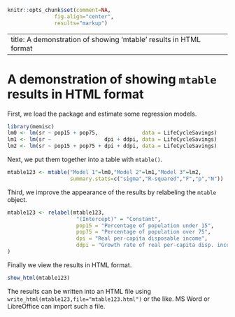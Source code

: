 % \VignetteEngine{knitr::rmarkdown}
% \VignetteIndexEntry{"mtable" results in HTML format}

```r
knitr::opts_chunk$set(comment=NA,
               fig.align="center",
               results="markup")
```

---
title: A demonstration of showing 'mtable' results in HTML format
---

# A demonstration of showing `mtable` results in HTML format

First, we load the package and estimate some regression models.

```r
library(memisc)
lm0 <- lm(sr ~ pop15 + pop75,              data = LifeCycleSavings)
lm1 <- lm(sr ~                 dpi + ddpi, data = LifeCycleSavings)
lm2 <- lm(sr ~ pop15 + pop75 + dpi + ddpi, data = LifeCycleSavings)
```

Next, we put them together into a table with `mtable()`.

```r
mtable123 <- mtable("Model 1"=lm0,"Model 2"=lm1,"Model 3"=lm2,
                    summary.stats=c("sigma","R-squared","F","p","N"))
```
Third, we improve the appearance of the results by relabeling the `mtable` object.
```r
mtable123 <- relabel(mtable123,
                      "(Intercept)" = "Constant",
                      pop15 = "Percentage of population under 15",
                      pop75 = "Percentage of population over 75",
                      dpi = "Real per-capita disposable income",
                      ddpi = "Growth rate of real per-capita disp. income"
)
```
Finally we view the results in HTML format.
```r
show_html(mtable123)
```
The results can be written into an HTML file using
`write_html(mtable123,file="mtable123.html")` or the like. MS Word or LibreOffice can import such a file. 

[^1]: Unfortunately, LibreOffice currently seems to do a less than perfect job in importing HTML tables. The columns are a bit too wide and need to be adjusted by hand as do the skips after paragraphs. The example you find at the link mentioned above is thus manually adjusted.

